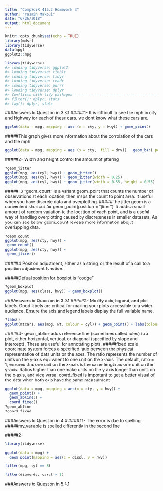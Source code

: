 ```yaml
---
title: "CompSciX 415.2 Homework 3"
author: "Yasmin Makoui"
date: "6/26/2018"
output: html_document
---
```


```r
knitr::opts_chunk$set(echo = TRUE)
library(mdsr)
library(tidyverse)
data(mpg)
ggplot2::mpg
```

```r
library(tidyverse)
#> loading tidyverse: ggplot2
#> loading tidyverse: tibble
#> loading tidyverse: tidyr
#> loading tidyverse: readr
#> loading tidyverse: purrr
#> loading tidyverse: dplyr
#> Conflicts with tidy packages -------------------------------------------
#> filter(): dplyr, stats
#> lag(): dplyr, stats 
```

###Answers to Question in 3.8.1
#####1- It is difficult to see the mph in city and highway for each of these cars. we dont know what these cars are.
```r
ggplot(data = mpg, mapping = aes (x = cty, y = hwy)) + geom_point()
```
#####This graph gives more information about the corrolation of the cars and the mph
```r
ggplot(data = mpg, mapping = aes (x = cty,  fill = drv)) + geom_bar( position = "dodge")
```

#####2- Width and height control the amount of jittering
```r
?geom_jitter
ggplot(mpg, aes(cyl, hwy)) + geom_jitter()
ggplot(mpg, aes(cyl, hwy)) + geom_jitter(width = 0.25)
ggplot(mpg, aes(cyl, hwy)) + geom_jitter(width = 0.55, height = 0.55)
```
#####-3 "geom_count" is a variant geom_point that counts the number of observations at each location, then maps the count to point area. It useful when you have discrete data and overplotting. 
#####The jitter geom is a convenient shortcut for geom_point(position = "jitter"). It adds a small amount of random variation to the location of each point, and is a useful way of handling overplotting caused by discreteness in smaller datasets. As you can see below geom_count reveals more information abojut overlapping data.
```r
?geom_count
ggplot(mpg, aes(cty, hwy)) +
 geom_count()
ggplot(mpg, aes(cty, hwy)) +
 geom_jitter()
```
#####4 Position adjustment, either as a string, or the result of a call to a position adjustment function.

#####Defual position for boxplot is "dodge"
```r
?geom_boxplot
ggplot(mpg, aes(class, hwy)) + geom_boxplot()
```

###Answers to Question in 3.9.1
#####2- Modify axis, legend, and plot labels. Good labels are critical for making your plots accessible to a wider audience. Ensure the axis and legend labels display the full variable name.
```r
?labs()
ggplot(mtcars, aes(mpg, wt, colour = cyl)) + geom_point() + labs(colour = "Cylinders") + labs(x = "New x label")
```
#####4- geom_abline adds reference line (sometimes called rules) to a plot, either horizontal, vertical, or diagonal (specified by slope and intercept). These are useful for annotating plots. 
#####fixed scale coordinate system forces a specified ratio between the physical representation of data units on the axes. The ratio represents the number of units on the y-axis equivalent to one unit on the x-axis. The default, ratio = 1, ensures that one unit on the x-axis is the same length as one unit on the y-axis. Ratios higher than one make units on the y axis longer than units on the x-axis, and vice versa. coord_fixed is important to get a better visual of the data when both axis have the same measurment
```r
ggplot(data = mpg, mapping = aes(x = cty, y = hwy)) +
  geom_point() +
  geom_abline() +
  coord_fixed()
?geom_abline
?coord_fixed
```

###Answers to Question in 4.4
#####1- The error is due to spelling
#####my_variable is spelled differently in the second line

#####2- 
```r
library(tidyverse)
```

```r
ggplot(data = mpg) +
  geom_point(mapping = aes(x = displ, y = hwy))
```

```r
filter(mpg, cyl == 8)
```


```r
filter(diamonds, carat > 3)
```

###Answers to Question in 5.4.1